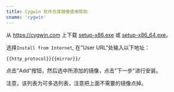 ```yaml
---
title: Cygwin 软件仓库镜像使用帮助
cname: 'cygwin'
---
```


从 https://cygwin.com 上下载 [setup-x86.exe](https://cygwin.com/setup-x86.exe) 或 [setup-x86_64.exe](https://cygwin.com/setup-x86_64.exe)。

选择`Install from Internet`, 在"User URL"处输入以下地址：

<CodeBlock>

```
{{http_protocol}}{{mirror}}/
```

</CodeBlock>

点击"Add"按钮，然后选中所添加的镜像，点击"下一步"进行安装。

注意，该列表为可多选列表，注意把上面不需要的镜像点掉。

